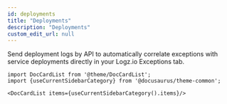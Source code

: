 ```yaml
---
id: deployments
title: "Deployments"
description: "Deployments"
custom_edit_url: null
---
```




Send deployment logs by API to automatically correlate exceptions with service deployments directly in your Logz.io Exceptions tab.



```mdx-code-block
import DocCardList from '@theme/DocCardList';
import {useCurrentSidebarCategory} from '@docusaurus/theme-common';

<DocCardList items={useCurrentSidebarCategory().items}/>
```
      